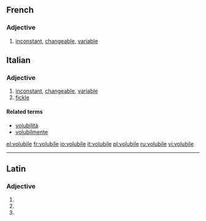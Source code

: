 ==French==

===Adjective===
{{fr-adj-mf}}

# [[inconstant]], [[changeable]], [[variable]]


==Italian==

===Adjective===
{{it-adj|volubil|e|i}}

# [[inconstant]], [[changeable]], [[variable]]
# [[fickle]]

====Related terms====
*[[volubilità]]
*[[volubilmente]]

[[el:volubile]]
[[fr:volubile]]
[[io:volubile]]
[[it:volubile]]
[[pl:volubile]]
[[ru:volubile]]
[[vi:volubile]]

----
==Latin==

===Adjective===
{{la-adj-form|volūbile}}

# {{inflection of|volubilis|volūbilis|nom|n|s|lang=la}}
# {{inflection of|volubilis|volūbilis|acc|n|s|lang=la}}
# {{inflection of|volubilis|volūbilis|voc|n|s|lang=la}}
{{count page|[[Wiktionary:Page count]]}}
{{rfc-auto}}